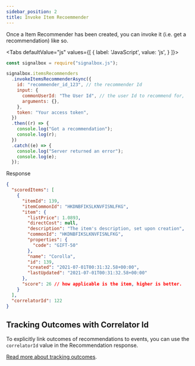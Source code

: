 ```yaml
---
sidebar_position: 2
title: Invoke Item Recoemmender
---
```




Once a Item Recommender has been created, you can invoke it (i.e. get a recommendation) like so.

<Tabs
  defaultValue="js"
  values={[
    { label: 'JavaScript', value: 'js', }
  ]}>

<TabItem value="js">

```js
const signalbox = require("signalbox.js");

signalbox.itemsRecommenders
  .invokeItemsRecommenderAsync({
    id: "recommender_id_123", // the recommender Id
    input: {
      commonUserId: "The User Id", // the user Id to recommend for,
      arguments: {},
    },
    token: "Your access token",
  })
  .then((r) => {
    console.log("Got a recommendation");
    console.log(r);
  })
  .catch((e) => {
    console.log("Server returned an error");
    console.log(e);
  });
```

Response

```json
{
  "scoredItems": [
    {
      "itemId": 139,
      "itemCommonId": "HKDNBFIKSLKNVFISNLFKG",
      "item": {
        "listPrice": 1.0893,
        "directCost": null,
        "description": "The item's description, set upon creation",
        "commonId": "HKDNBFIKSLKNVFISNLFKG",
        "properties": {
          "code": "GIFT-50"
        },
        "name": "Corolla",
        "id": 139,
        "created": "2021-07-01T00:31:32.58+00:00",
        "lastUpdated": "2021-07-01T00:31:32.58+00:00"
      },
      "score": 26 // how applicable is the item, higher is better.
    }
  ],
  "correlatorId": 122
}
```

</TabItem>

</Tabs>

## Tracking Outcomes with Correlator Id

To explicitly link outcomes of recommendations to events, you can use the `correlatorId` value in the Recommendation response.

[Read more about tracking outcomes](../../tracking/correlator-id).

